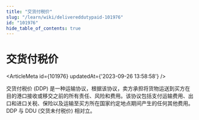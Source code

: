 ```yaml
---
title: "交货付税价"
slug: "/learn/wiki/delivereddutypaid-101976"
id: "101976"
hide_table_of_contents: true
---
```



# 交货付税价

<ArticleMeta id={101976} updatedAt={'2023-09-26 13:58:58'} />
<div className='border-solid border-b border-t-0 my-4 border-[var(--ifm-color-gray-300)]' />

交货付税价 (DDP) 是一种运输协议，根据该协议，卖方承担将货物运送到买方在目的港口接收或移交之前的所有责任、风险和费用。该协议包括支付运输费用、出口和进口关税、保险以及运输至买方所在国家约定地点期间产生的任何其他费用。DDP 与 DDU (交货未付税价) 相对立。
